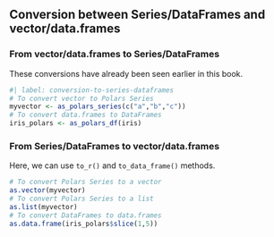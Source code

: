 ## Conversion between Series/DataFrames and vector/data.frames

### From vector/data.frames to Series/DataFrames

These conversions have already been seen earlier in this book.

```r
#| label: conversion-to-series-dataframes
# To convert vector to Polars Series
myvector <- as_polars_series(c("a","b","c"))
# To convert data.frames to DataFrames
iris_polars <- as_polars_df(iris)
```

### From Series/DataFrames to vector/data.frames

Here, we can use `to_r()` and `to_data_frame()` methods.

```r
# To convert Polars Series to a vector
as.vector(myvector)
# To convert Polars Series to a list
as.list(myvector)
# To convert DataFrames to data.frames
as.data.frame(iris_polars$slice(1,5))
```

